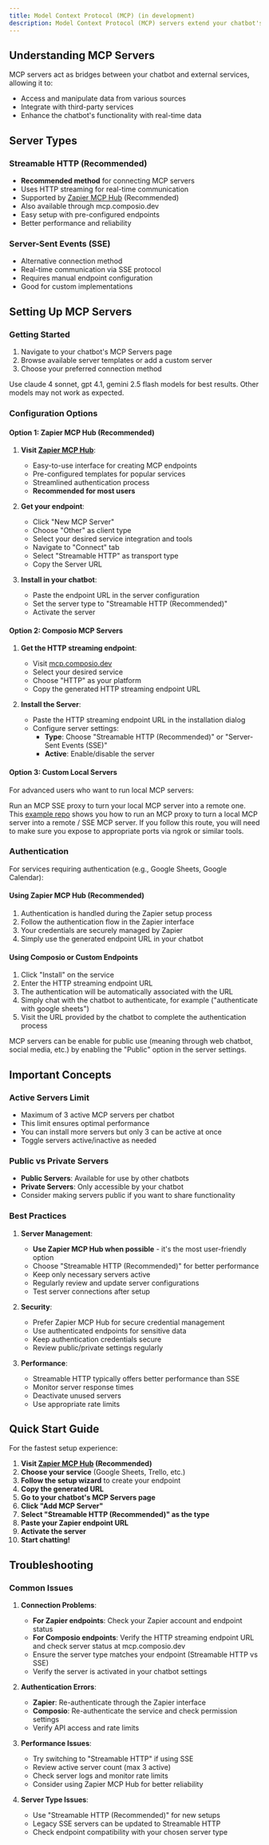 ```yaml
---
title: Model Context Protocol (MCP) (in development)
description: Model Context Protocol (MCP) servers extend your chatbot's capabilities by connecting it to external services and data sources. This guide explains how to set up and use MCP servers in your chatbot with the recommended Zapier MCP Hub integration.
---
```


## Understanding MCP Servers

MCP servers act as bridges between your chatbot and external services, allowing it to:

- Access and manipulate data from various sources
- Integrate with third-party services
- Enhance the chatbot's functionality with real-time data

## Server Types

### Streamable HTTP (Recommended)

- **Recommended method** for connecting MCP servers
- Uses HTTP streaming for real-time communication
- Supported by [Zapier MCP Hub](https://mcp.zapier.com/) (Recommended)
- Also available through mcp.composio.dev
- Easy setup with pre-configured endpoints
- Better performance and reliability

### Server-Sent Events (SSE)

- Alternative connection method
- Real-time communication via SSE protocol
- Requires manual endpoint configuration
- Good for custom implementations

## Setting Up MCP Servers

### Getting Started

1. Navigate to your chatbot's MCP Servers page
2. Browse available server templates or add a custom server
3. Choose your preferred connection method

<Warning>
  Use claude 4 sonnet, gpt 4.1, gemini 2.5 flash models for best results. Other
  models may not work as expected.
</Warning>

### Configuration Options

#### Option 1: Zapier MCP Hub (Recommended)

1. **Visit [Zapier MCP Hub](https://mcp.zapier.com/)**:

   - Easy-to-use interface for creating MCP endpoints
   - Pre-configured templates for popular services
   - Streamlined authentication process
   - **Recommended for most users**

2. **Get your endpoint**:

   - Click "New MCP Server"
   - Choose "Other" as client type
   - Select your desired service integration and tools
   - Navigate to "Connect" tab
   - Select "Streamable HTTP" as transport type
   - Copy the Server URL

3. **Install in your chatbot**:
   - Paste the endpoint URL in the server configuration
   - Set the server type to "Streamable HTTP (Recommended)"
   - Activate the server

#### Option 2: Composio MCP Servers

1. **Get the HTTP streaming endpoint**:

   - Visit [mcp.composio.dev](https://mcp.composio.dev)
   - Select your desired service
   - Choose "HTTP" as your platform
   - Copy the generated HTTP streaming endpoint URL

2. **Install the Server**:
   - Paste the HTTP streaming endpoint URL in the installation dialog
   - Configure server settings:
     - **Type**: Choose "Streamable HTTP (Recommended)" or "Server-Sent Events (SSE)"
     - **Active**: Enable/disable the server

#### Option 3: Custom Local Servers

For advanced users who want to run local MCP servers:

Run an MCP SSE proxy to turn your local MCP server into a remote one. This
[example repo](https://github.com/sparfenyuk/mcp-proxy) shows you how to run an MCP proxy to turn a local MCP server
into a remote / SSE MCP server. If you follow this route, you will need to
make sure you expose to appropriate ports via ngrok or similar tools.

### Authentication

For services requiring authentication (e.g., Google Sheets, Google Calendar):

#### Using Zapier MCP Hub (Recommended)

1. Authentication is handled during the Zapier setup process
2. Follow the authentication flow in the Zapier interface
3. Your credentials are securely managed by Zapier
4. Simply use the generated endpoint URL in your chatbot

#### Using Composio or Custom Endpoints

1. Click "Install" on the service
2. Enter the HTTP streaming endpoint URL
3. The authentication will be automatically associated with the URL
4. Simply chat with the chatbot to authenticate, for example ("authenticate with google sheets")
5. Visit the URL provided by the chatbot to complete the authentication process

<Note>
  MCP servers can be enable for public use (meaning through web chatbot, social
  media, etc.) by enabling the "Public" option in the server settings.
</Note>

## Important Concepts

### Active Servers Limit

- Maximum of 3 active MCP servers per chatbot
- This limit ensures optimal performance
- You can install more servers but only 3 can be active at once
- Toggle servers active/inactive as needed

### Public vs Private Servers

- **Public Servers**: Available for use by other chatbots
- **Private Servers**: Only accessible by your chatbot
- Consider making servers public if you want to share functionality

### Best Practices

1. **Server Management**:

   - **Use Zapier MCP Hub when possible** - it's the most user-friendly option
   - Choose "Streamable HTTP (Recommended)" for better performance
   - Keep only necessary servers active
   - Regularly review and update server configurations
   - Test server connections after setup

2. **Security**:

   - Prefer Zapier MCP Hub for secure credential management
   - Use authenticated endpoints for sensitive data
   - Keep authentication credentials secure
   - Review public/private settings regularly

3. **Performance**:
   - Streamable HTTP typically offers better performance than SSE
   - Monitor server response times
   - Deactivate unused servers
   - Use appropriate rate limits

## Quick Start Guide

For the fastest setup experience:

1. **Visit [Zapier MCP Hub](https://mcp.zapier.com/) (Recommended)**
2. **Choose your service** (Google Sheets, Trello, etc.)
3. **Follow the setup wizard** to create your endpoint
4. **Copy the generated URL**
5. **Go to your chatbot's MCP Servers page**
6. **Click "Add MCP Server"**
7. **Select "Streamable HTTP (Recommended)" as the type**
8. **Paste your Zapier endpoint URL**
9. **Activate the server**
10. **Start chatting!**

## Troubleshooting

### Common Issues

1. **Connection Problems**:

   - **For Zapier endpoints**: Check your Zapier account and endpoint status
   - **For Composio endpoints**: Verify the HTTP streaming endpoint URL and check server status at mcp.composio.dev
   - Ensure the server type matches your endpoint (Streamable HTTP vs SSE)
   - Verify the server is activated in your chatbot settings

2. **Authentication Errors**:

   - **Zapier**: Re-authenticate through the Zapier interface
   - **Composio**: Re-authenticate the service and check permission settings
   - Verify API access and rate limits

3. **Performance Issues**:

   - Try switching to "Streamable HTTP" if using SSE
   - Review active server count (max 3 active)
   - Check server logs and monitor rate limits
   - Consider using Zapier MCP Hub for better reliability

4. **Server Type Issues**:
   - Use "Streamable HTTP (Recommended)" for new setups
   - Legacy SSE servers can be updated to Streamable HTTP
   - Check endpoint compatibility with your chosen server type

